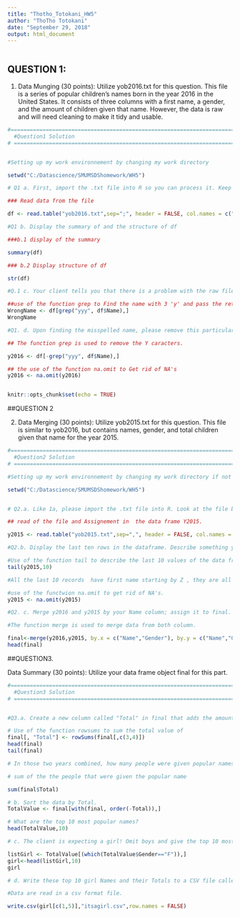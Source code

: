 ---
title: "Thotho_Totokani_HW5"
author: "ThoTho Totokani"
date: "September 29, 2018"
output: html_document
---

```{r setup, include=FALSE}

```
## QUESTION 1:
1.	Data Munging (30 points): Utilize yob2016.txt for this question. This file is a series of popular children’s names born in the year 2016 in the United States.  It consists of three columns with a first name, a gender, and the amount of children given that name.  However, the data is raw and will need cleaning to make it tidy and usable.

```{r}
#==============================================================================================
  #Question1 Solution
# =============================================================================================


#Setting up my work environnement by changing my work directory 

setwd("C:/Datascience/SMUMSDShomework/WH5")

# Q1 a. First, import the .txt file into R so you can process it. Keep in mind this is not a CSV file. You might have to open the file to see what you're dealing with. Assign the resulting data frame to an object, df, that consists of three columns with human-readable column names for each.

### Read data from the file 

df <- read.table("yob2016.txt",sep=";", header = FALSE, col.names = c("Name","Gender","CountOfChildren"));

#Q1 b. Display the summary of and the structure of df 

###b.1 display of the summary 

summary(df)

### b.2 Display structure of df

str(df)

#Q.1 c. Your client tells you that there is a problem with the raw file. One name was entered twice and misspelled. The client cannot remember which name it is; there are thousands he saw! But he did mention he accidentally put three y's at the end of the name. Write an R command to figure out which name it is and display it.

##use of the function grep to Find the name with 3 'y' and pass the returned value to WrongName.
WrongName <- df[grep("yyy", df$Name),]
WrongName

#Q1. d. Upon finding the misspelled name, please remove this particular observation, as the client says it's redundant. Save the remaining dataset as an object: y2016

## The function grep is used to remove the Y caracters.

y2016 <- df[-grep("yyy", df$Name),]

## the use of the function na.omit to Get rid of NA's
y2016 <- na.omit(y2016)


knitr::opts_chunk$set(echo = TRUE)
```


##QUESTION 2

2.	Data Merging (30 points): Utilize yob2015.txt for this question.  This file is similar to yob2016, but contains names, gender, and total children given that name for the year 2015.

```{r}
#==============================================================================================
  #Question2 Solution
# =============================================================================================

#Setting up my work environnement by changing my work directory if not it will produce error in Markwdown

setwd("C:/Datascience/SMUMSDShomework/WH5")


# Q2.a. Like 1a, please import the .txt file into R. Look at the file before you do. You might have to change some options to import it properly. Again, please give the dataframe human-readable column names. Assign the dataframe to y2015.

## read of the file and Assignement in  the data frame Y2015.

y2015 <- read.table("yob2015.txt",sep=",", header = FALSE, col.names = c("Name","Gender","TotalChildren"));

#Q2.b. Display the last ten rows in the dataframe. Describe something you find interesting about these 10 rows.

#Use of the function tail to describe the last 10 values of the data frame.
tail(y2015,10)

#All the last 10 records  have first name starting by Z , they are all male and have 5 as total children

#use of the functwion na.omit to get rid of NA's.
y2015 <- na.omit(y2015)

#Q2. c. Merge y2016 and y2015 by your Name column; assign it to final. The client only cares about names that have data for both 2016 and 2015; there should be no NA values in either of your amount of children rows after merging.

#The function merge is used to merge data from both column.

final<-merge(y2016,y2015, by.x = c("Name","Gender"), by.y = c("Name","Gender"))
head(final)

```

##QUESTION3.	

Data Summary (30 points): Utilize your data frame object final for this part.

```{r}
#==============================================================================================
  #Question3 Solution
# =============================================================================================


#Q3.a. Create a new column called "Total" in final that adds the amount of children in 2015 and 2016 together. In those two years combined, how many people were given popular names?

# Use of the function rowsums to sum the total value of 
final[, "Total"] <- rowSums(final[,c(3,4)])
head(final)
tail(final)

# In those two years combined, how many people were given popular names?

# sum of the the people that were given the popular name

sum(final$Total)

# b. Sort the data by Total. 
TotalValue <- final[with(final, order(-Total)),]

# What are the top 10 most popular names?
head(TotalValue,10)

# c. The client is expecting a girl! Omit boys and give the top 10 most popular girl's names. Assign this to object girl.

listGirl <- TotalValue[(which(TotalValue$Gender=="F")),]
girl<-head(listGirl,10)
girl

# d. Write these top 10 girl Names and their Totals to a CSV file called itsagirl.csv. Do not include row labels. Leave out columns other than Name and Total.

#Data are read in a csv format file.

write.csv(girl[c(1,5)],"itsagirl.csv",row.names = FALSE)


```



